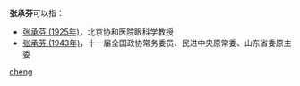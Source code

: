 '''张承芬'''可以指：
* [[张承芬_(1925年)|张承芬 (1925年)]]，北京协和医院眼科学教授
* [[张承芬_(1943年)|张承芬 (1943年)]]，十一届全国政协常务委员、民进中央原常委、山东省委原主委

{{disambig}}

[[Category:三字张姓人名消歧义|cheng]]